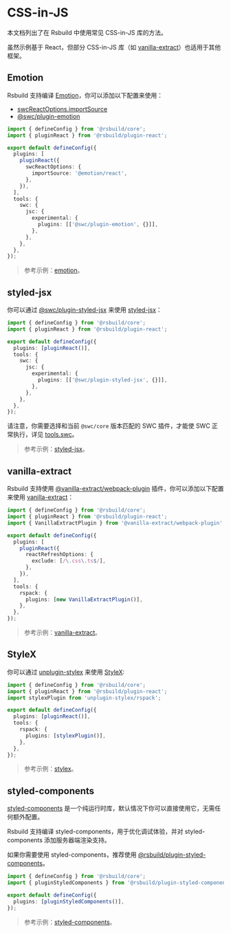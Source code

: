 # CSS-in-JS

本文档列出了在 Rsbuild 中使用常见 CSS-in-JS 库的方法。

虽然示例基于 React，但部分 CSS-in-JS 库（如 [vanilla-extract](#vanilla-extract)）也适用于其他框架。

## Emotion

Rsbuild 支持编译 [Emotion](https://github.com/emotion-js/emotion)，你可以添加以下配置来使用：

- [swcReactOptions.importSource](/plugins/list/plugin-react#swcreactoptions)
- [@swc/plugin-emotion](https://npmjs.com/package/@swc/plugin-emotion)

```ts title="rsbuild.config.ts"
import { defineConfig } from '@rsbuild/core';
import { pluginReact } from '@rsbuild/plugin-react';

export default defineConfig({
  plugins: [
    pluginReact({
      swcReactOptions: {
        importSource: '@emotion/react',
      },
    }),
  ],
  tools: {
    swc: {
      jsc: {
        experimental: {
          plugins: [['@swc/plugin-emotion', {}]],
        },
      },
    },
  },
});
```

> 参考示例：[emotion](https://github.com/rspack-contrib/rstack-examples/tree/main/rsbuild/emotion)。

## styled-jsx

你可以通过 [@swc/plugin-styled-jsx](https://npmjs.com/package/@swc/plugin-styled-jsx) 来使用 [styled-jsx](https://github.com/vercel/styled-jsx)：

```ts title="rsbuild.config.ts"
import { defineConfig } from '@rsbuild/core';
import { pluginReact } from '@rsbuild/plugin-react';

export default defineConfig({
  plugins: [pluginReact()],
  tools: {
    swc: {
      jsc: {
        experimental: {
          plugins: [['@swc/plugin-styled-jsx', {}]],
        },
      },
    },
  },
});
```

请注意，你需要选择和当前 `@swc/core` 版本匹配的 SWC 插件，才能使 SWC 正常执行，详见 [tools.swc](/config/tools/swc)。

> 参考示例：[styled-jsx](https://github.com/rspack-contrib/rstack-examples/tree/main/rsbuild/styled-jsx)。

## vanilla-extract

Rsbuild 支持使用 [@vanilla-extract/webpack-plugin](https://npmjs.com/package/@vanilla-extract/webpack-plugin) 插件，你可以添加以下配置来使用 [vanilla-extract](https://github.com/vanilla-extract-css/vanilla-extract)：

```ts title="rsbuild.config.ts"
import { defineConfig } from '@rsbuild/core';
import { pluginReact } from '@rsbuild/plugin-react';
import { VanillaExtractPlugin } from '@vanilla-extract/webpack-plugin';

export default defineConfig({
  plugins: [
    pluginReact({
      reactRefreshOptions: {
        exclude: [/\.css\.ts$/],
      },
    }),
  ],
  tools: {
    rspack: {
      plugins: [new VanillaExtractPlugin()],
    },
  },
});
```

> 参考示例：[vanilla-extract](https://github.com/rspack-contrib/rstack-examples/tree/main/rsbuild/vanilla-extract)。

## StyleX

你可以通过 [unplugin-stylex](https://github.com/eryue0220/unplugin-stylex) 来使用 [StyleX](https://github.com/facebook/stylex):

```ts title="rsbuild.config.ts"
import { defineConfig } from '@rsbuild/core';
import { pluginReact } from '@rsbuild/plugin-react';
import stylexPlugin from 'unplugin-stylex/rspack';

export default defineConfig({
  plugins: [pluginReact()],
  tools: {
    rspack: {
      plugins: [stylexPlugin()],
    },
  },
});
```

> 参考示例：[stylex](https://github.com/rspack-contrib/rstack-examples/tree/main/rsbuild/stylex)。

## styled-components

[styled-components](https://github.com/styled-components/styled-components) 是一个纯运行时库，默认情况下你可以直接使用它，无需任何额外配置。

Rsbuild 支持编译 styled-components，用于优化调试体验，并对 styled-components 添加服务器端渲染支持。

如果你需要使用 styled-components，推荐使用 [@rsbuild/plugin-styled-components](https://github.com/rsbuild-contrib/rsbuild-plugin-styled-components)。

```ts title="rsbuild.config.ts"
import { defineConfig } from '@rsbuild/core';
import { pluginStyledComponents } from '@rsbuild/plugin-styled-components';

export default defineConfig({
  plugins: [pluginStyledComponents()],
});
```

> 参考示例：[styled-components](https://github.com/rspack-contrib/rstack-examples/tree/main/rsbuild/styled-components)。
